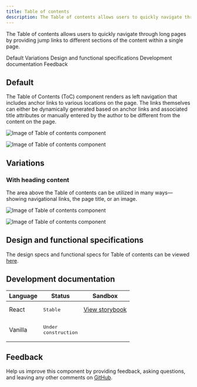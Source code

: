 ```yaml
---
title: Table of contents
description: The Table of contents allows users to quickly navigate through long pages by providing jump links to different sections of the content within a single page.
---
```


<PageDescription>

The Table of contents allows users to quickly navigate through long pages by providing jump links to different sections of the content within a single page.

</PageDescription>

<AnchorLinks>

<AnchorLink>Default</AnchorLink>
<AnchorLink>Variations</AnchorLink>
<AnchorLink>Design and functional specifications</AnchorLink>
<AnchorLink>Development documentation</AnchorLink>
<AnchorLink>Feedback</AnchorLink>

</AnchorLinks>

## Default
The Table of Contents (ToC) component renders as left navigation that includes anchor links to various locations on the page. The links themselves can either be dynamically generated based on anchor links and associated title attributes or manually entered by the author to be different from the content on the page.

![Image of Table of contents component](../../images/component/table-of-contents/table-of-content-default.jpg)

<Title>Use case</Title>

![Image of Table of contents component](../../images/component/table-of-contents/table-of-content-default-use-case.jpg)

## Variations

### With heading content
The area above the Table of contents can be utilized in many ways—showing navigational links, the page title, or an image.

![Image of Table of contents component](../../images/component/table-of-contents/table-of-content-with-heading-content.jpg)

<Title>Use case</Title>

![Image of Table of contents component](../../images/component/table-of-contents/table-of-content-with-heading-content-use-case.jpg)

## Design and functional specifications

The design specs and functional specs for Table of contents can be viewed [here](https://ibmdotcom-react.mybluemix.net/?path=/docs/components-table-of-contents--manually-define-menu-items).

## Development documentation

| Language      | Status        | Sandbox                                                                              |
| ------------- | -----------   | ------------------------------------------------------------------------             |
| React         | <div><span class="bx--tag bx--tag--green"><pre>Stable</pre></span></div>        | [View storybook](https://ibmdotcom-react.mybluemix.net/?path=/docs/components-table-of-contents--manually-define-menu-items)     |
| Vanilla       | <div><span class="bx--tag bx--tag--cool-gray"><pre>Under construction</pre></span></div>  |

## Feedback

Help us improve this component by providing feedback, asking questions, and leaving any other comments on <a href="https://github.com/carbon-design-system/ibm-dotcom-library" target="_blank">GitHub</a>.
